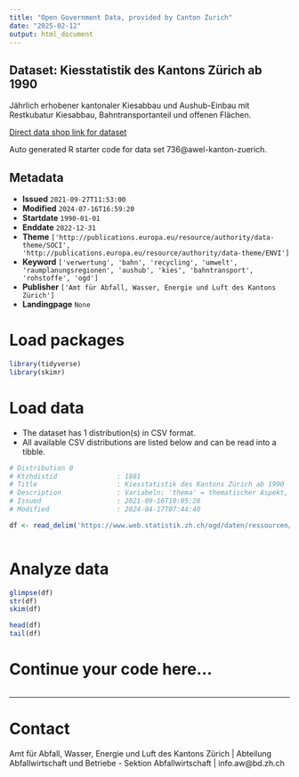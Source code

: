 ```yaml
---
title: "Open Government Data, provided by Canton Zurich"
date: "2025-02-12"
output: html_document
---
```


## Dataset: Kiesstatistik des Kantons Zürich ab 1990

Jährlich erhobener kantonaler Kiesabbau und Aushub-Einbau mit Restkubatur Kiesabbau, Bahntransportanteil und offenen Flächen.

[Direct data shop link for dataset](https://www.zh.ch/de/politik-staat/statistik-daten/datenkatalog.html#/datasets/736@awel-kanton-zuerich)

Auto generated R starter code for data set 736@awel-kanton-zuerich.

## Metadata

- **Issued** `2021-09-27T11:53:00`
- **Modified** `2024-07-16T16:59:20`
- **Startdate** `1990-01-01`
- **Enddate** `2022-12-31`
- **Theme** `['http://publications.europa.eu/resource/authority/data-theme/SOCI', 'http://publications.europa.eu/resource/authority/data-theme/ENVI']`
- **Keyword** `['verwertung', 'bahn', 'recycling', 'umwelt', 'raumplanungsregionen', 'aushub', 'kies', 'bahntransport', 'rohstoffe', 'ogd']`
- **Publisher** `['Amt für Abfall, Wasser, Energie und Luft des Kantons Zürich']`
- **Landingpage** `None`


# Load packages

```r

library(tidyverse)
library(skimr)

```

# Load data

-   The dataset has 1 distribution(s) in CSV format.
-   All available CSV distributions are listed below and can be read into a tibble.

```r

# Distribution 0
# Ktzhdistid               : 1881
# Title                    : Kiesstatistik des Kantons Zürich ab 1990
# Description              : Variabeln: 'thema' = thematischer Aspekt, 'indikator' = erhobene Variable , 'einheit' = Masseinheit, 'region' = räumliche Einheit, 'jahr' = Jahr, 'wert' = Wert.
# Issued                   : 2021-09-16T10:05:28
# Modified                 : 2024-04-17T07:44:40

df <- read_delim('https://www.web.statistik.zh.ch/ogd/daten/ressourcen/KTZH_00000736_00001881.csv')



```

# Analyze data

```r

glimpse(df)
str(df)
skim(df)

head(df)
tail(df)

```

# Continue your code here...

```r

```

------------------------------------------------------------------------

# Contact

Amt für Abfall, Wasser, Energie und Luft des Kantons Zürich | Abteilung Abfallwirtschaft und Betriebe - Sektion Abfallwirtschaft | info.aw@bd.zh.ch
